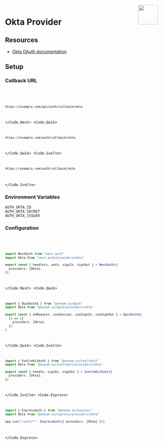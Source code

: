 
<img align="right" src="/img/providers/okta.svg" height="64" width="64" />

# Okta Provider

## Resources

- [Okta OAuth documentation](https://developer.okta.com/docs/reference/api/oidc)

## Setup

### Callback URL

<Code>
  <Code.Next>

```bash
https://example.com/api/auth/callback/okta
```

  </Code.Next>
  <Code.Qwik>

```bash
https://example.com/auth/callback/okta
```

  </Code.Qwik>
  <Code.Svelte>

```bash
https://example.com/auth/callback/okta
```

  </Code.Svelte>
</Code>

### Environment Variables

```
AUTH_OKTA_ID
AUTH_OKTA_SECRET
AUTH_OKTA_ISSUER
```

### Configuration

<Code>
  <Code.Next>

```ts filename="/auth.ts"
import NextAuth from "next-auth"
import Okta from "next-auth/providers/okta"

export const { handlers, auth, signIn, signOut } = NextAuth({
  providers: [Okta],
})
```

  </Code.Next>
  <Code.Qwik>
  
```ts filename="/src/routes/plugin@auth.ts"
import { QwikAuth$ } from "@oneum-io/qwik"
import Okta from "@oneum-io/qwik/providers/okta"

export const { onRequest, useSession, useSignIn, useSignOut } = QwikAuth$(
  () => ({
    providers: [Okta],
  })
)
```

  </Code.Qwik>
  <Code.Svelte>

```ts filename="/src/auth.ts"
import { SvelteKitAuth } from "@oneum-io/sveltekit"
import Okta from "@oneum-io/sveltekit/providers/okta"

export const { handle, signIn, signOut } = SvelteKitAuth({
  providers: [Okta],
})
```

  </Code.Svelte>
  <Code.Express>

```ts filename="/src/app.ts"
import { ExpressAuth } from "@oneum-io/express"
import Okta from "@oneum-io/express/providers/okta"

app.use("/auth/*", ExpressAuth({ providers: [Okta] }))
```

  </Code.Express>
</Code>
